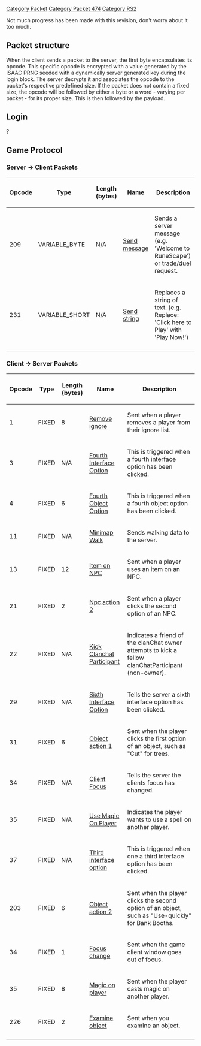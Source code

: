 [[Category Packet]]
[[Category Packet 474]]
[[Category RS2]]

Not much progress has been made with this revision, don't worry about it too much.


== '''Packet structure''' ==
When the client sends a packet to the server, the first byte encapsulates its opcode. This specific opcode is encrypted with a value generated by the ISAAC PRNG seeded with a dynamically server generated key during the login block. The server decrypts it and associates the opcode to the packet's respective predefined size. If the packet does not contain a fixed size, the opcode will be followed by either a byte or a word - varying per packet - for its proper size. This is then followed by the payload.

== '''Login''' ==
?

== '''Game Protocol''' ==

===Server -> Client Packets===

{| border=2
|-
! Opcode
! Type
! Length (bytes)
! Name
! Description
|-
| 209
| VARIABLE_BYTE
| N/A
| [[474 Send message|Send message]]
| Sends a server message (e.g. 'Welcome to RuneScape') or trade/duel request. 
|-
| 231
| VARIABLE_SHORT
| N/A
| [[474 Send string|Send string]]
| Replaces a string of text. (e.g. Replace: 'Click here to Play' with 'Play Now!') 
|-
|}

===Client -> Server Packets===

{| border=2
|-
! Opcode
! Type
! Length (bytes)
! Name
! Description
|-
| 1
| FIXED
| 8
| [[474 Remove ignore|Remove ignore]]
| Sent when a player removes a player from their ignore list. 
|-
| 3
| FIXED
| N/A
| [[474 Fourth Interface Option|Fourth Interface Option]]
| This is triggered when a fourth interface option has been clicked. 
|-
| 4
| FIXED
| 6
| [[474 Fourth Object Option|Fourth Object Option]]
| This is triggered when a fourth object option has been clicked. 
|-
| 11
| FIXED
| N/A
| [[474 Minimap Walk|Minimap Walk]]
| Sends walking data to the server.
|-
| 13
| FIXED
| 12
| [[474 Item on NPC|Item on NPC]]
| Sent when a player uses an item on an NPC. 
|-
| 21
| FIXED
| 2
| [[474 Npc action 2|Npc action 2]]
| Sent when a player clicks the second option of an NPC. 
|-
| 22
| FIXED
| N/A
| [[474 Kick Clanchat Participant|Kick Clanchat Participant]]
| Indicates a friend of the clanChat owner attempts to kick a fellow clanChatParticipant (non-owner).
|-
| 29
| FIXED
| N/A
| [[474 Sixth Interface Option|Sixth Interface Option]]
| Tells the server a sixth interface option has been clicked.
|-
| 31
| FIXED
| 6
| [[474 Object action 1|Object action 1]]
| Sent when the player clicks the first option of an object, such as "Cut" for trees. 
|-
| 34
| FIXED
| N/A
| [[474 Client Focus|Client Focus]]
| Tells the server the clients focus has changed.
|-
| 35
| FIXED
| N/A
| [[474 Use Magic On Player|Use Magic On Player]]
| Indicates the player wants to use a spell on another player.
|-
| 37
| FIXED
| N/A
| [[474 Third interface option|Third interface option]]
| This is triggered when one a third interface option has been clicked.
|-
| 203
| FIXED
| 6
| [[474 Object action 2|Object action 2]]
| Sent when the player clicks the second option of an object, such as "Use-quickly" for Bank Booths. 
|-
| 34
| FIXED
| 1
| [[474 Focus change|Focus change]]
| Sent when the game client window goes out of focus. 
|-
| 35
| FIXED
| 8
| [[474 Magic on player|Magic on player]]
| Sent when the player casts magic on another player.  
|-
| 226
| FIXED
| 2
| [[474 Examine object|Examine object]]
| Sent when you examine an object.  
|-
|}